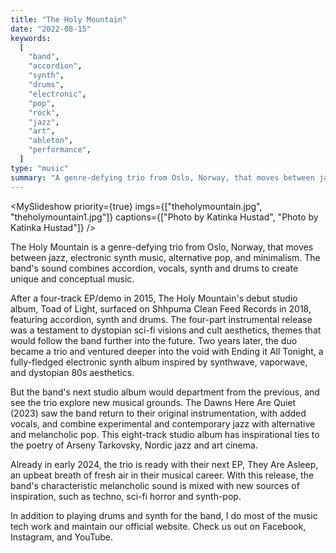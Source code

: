 ```yaml
---
title: "The Holy Mountain"
date: "2022-08-15"
keywords:
  [
    "band",
    "accordion",
    "synth",
    "drums",
    "electronic",
    "pop",
    "rock",
    "jazz",
    "art",
    "ableton",
    "performance",
  ]
type: "music"
summary: "A genre-defying trio from Oslo, Norway, that moves between jazz, electronic synth music, alternative pop, and minimalism. The Holy Mountain's sound combines accordion, vocals, synth and drums to create unique and conceptual music."
---
```


<MySlideshow
  priority={true}
  imgs={["theholymountain.jpg", "theholymountain1.jpg"]}
  captions={["Photo by Katinka Hustad", "Photo by Katinka Hustad"]}
/>

The Holy Mountain is a genre-defying trio from Oslo, Norway, that moves between jazz, electronic synth music, alternative pop, and minimalism. The band's sound combines accordion, vocals, synth and drums to create unique and conceptual music.

After a four-track EP/demo in 2015, The Holy Mountain's debut studio album, Toad of Light, surfaced on Shhpuma Clean Feed Records in 2018, featuring accordion, synth and drums. The four-part instrumental release was a testament to dystopian sci-fi visions and cult aesthetics, themes that would follow the band further into the future. Two years later, the duo became a trio and ventured deeper into the void with Ending it All Tonight, a fully-fledged electronic synth album inspired by synthwave, vaporwave, and dystopian 80s aesthetics.

But the band's next studio album would department from the previous, and see the trio explore new musical grounds. The Dawns Here Are Quiet (2023) saw the band return to their original instrumentation, with added vocals, and combine experimental and contemporary jazz with alternative and melancholic pop. This eight-track studio album has inspirational ties to the poetry of Arseny Tarkovsky, Nordic jazz and art cinema.

<MySpotifyPlayer embedUrl="https://open.spotify.com/embed/artist/04GXo6z6x1KLMG9weDPayK?utm_source=generator&theme=0" />

Already in early 2024, the trio is ready with their next EP, They Are Asleep, an upbeat breath of fresh air in their musical career. With this release, the band's characteristic melancholic sound is mixed with new sources of inspiration, such as techno, sci-fi horror and synth-pop.

In addition to playing drums and synth for the band, I do most of the music tech work and maintain our <MyLink href="https://www.theholymountain.net/">official website</MyLink>. Check us out on <MyLink href="https://www.facebook.com/theholymountaintrio">Facebook</MyLink>, <MyLink href="https://www.instagram.com/theholymountaintrio/">Instagram</MyLink>, and <MyLink href="https://youtube.com/@theholymountain8619">YouTube</MyLink>.
